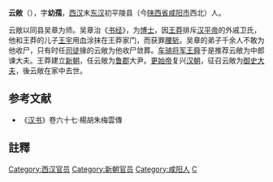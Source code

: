 '''云敞'''（{{bd|？||？||catIdx=Y云}}）{{notetag|其姓氏为“-{云}-”而不是“-{雲}-”。}}，字'''幼孺'''，[[西汉|西汉]]末[[东汉|东汉]]初平陵县（今[[陕西省|陕西省]][[咸阳市|咸阳市]]西北）人。

云敞以同县吴章为师。吴章治《[[书经|书经]]》，为[[博士|博士]]，因[[王莽|王莽]]排斥[[汉平帝|汉平帝]]的外戚卫氏，他和王莽的儿子[[王宇|王宇]]用血涂抹在王莽家门，而获罪[[腰斩|腰斩]]。吴章的弟子千余人不敢为他收尸，只有时任[[司徒|司徒]]掾的云敞为他收尸敛葬。[[车骑将军|车骑将军]][[王舜_(西汉)|王舜]]于是推荐云敞为中郎谏大夫。王莽建立[[新朝|新朝]]，任云敞为[[鲁郡|鲁郡]]大尹。[[更始帝|更始帝]]复兴[[汉朝|汉朝]]，征召云敞为[[御史大夫|御史大夫]]，後云敞在家中去世。

==参考文献==
*《[[汉书|汉书]]》卷六十七·楊胡朱梅雲傳
==註釋==
{{notefoot}}

{{DEFAULTSORT:Y}}
[[Category:西汉官员|Category:西汉官员]]
[[Category:新朝官员|Category:新朝官员]]
[[Category:咸阳人|Category:咸阳人]]
[[Category:云姓|C]]